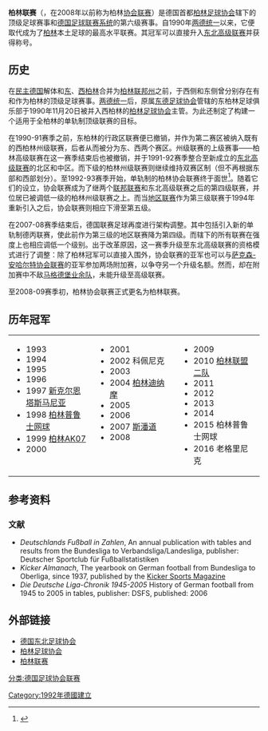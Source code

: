{{noteTA|G1=足球|G2=德甲|G3=德乙|G4=uefa|G5=地名}}
{{Infobox football league
| name       = 柏林联赛
| founded    = 1992年
| country    = {{flag|Germany}}
| image      = Karte-DFB-Regionalverbände-BE.png
| pixels     = 180px
| alt        = 柏林联赛涵盖范围
| state      = {{flag|Berlin}}
| promotion  = [[德国足球东北高级联赛|东北高级联赛]]北区
| relegation = 柏林州级联赛（1、2区）
| teams      = 18
| level      = [[德国足球联赛系统|第 6 级]]
| domest_cup = {{link-en|柏林杯|Berliner Landespokal}}
| season     = 
| champions  = 
}}
'''柏林联赛'''（{{lang-de|Berlin-Liga}}，在2008年以前称为柏林[[协会联赛|协会联赛]]）是德国首都[[柏林足球协会|柏林足球协会]]辖下的顶级足球赛事和[[德国足球联赛系统|德国足球联赛系统]]的第六级赛事。自1990年[[两德统一|两德统一]]以来，它便取代{{link-en|柏林业余高级联赛|Amateur-Oberliga Berlin}}成为了[[柏林|柏林]]本土足球的最高水平联赛。其冠军可以直接升入[[德国足球东北高级联赛|东北高级联赛]]并获得{{link-de|柏林足球冠军|Berliner Fußballmeister}}称号。

==历史==
在[[民主德国|民主德国]]解体和[[东柏林|东]]、[[西柏林|西柏林]]合并为[[柏林|柏林]][[联邦州_(德国)|联邦州]]之前，于西侧和东侧曾分别存在有{{link-en|柏林业余高级联赛|Amateur-Oberliga Berlin|高级联赛}}和{{link-de|行政区联赛 (东德足球)|Bezirksliga (DDR-Fußball)|行政区联赛}}作为柏林的顶级足球赛事。[[两德统一|两德统一]]后，原属[[东德足球协会|东德足球协会]]管辖的东柏林足球俱乐部于1990年11月20日被并入西柏林的[[柏林足球协会|柏林足球协会]]主管。为此还制定了构建一个适用于全柏林的单轨制顶级联赛的目标。

在1990-91赛季之前，东柏林的行政区联赛便已撤销，并作为第二赛区被纳入既有的西柏林州级联赛，后者从而被分为东、西两个赛区。州级联赛的上级赛事——柏林高级联赛在这一赛季结束后也被撤销，并于1991-92赛季整合至新成立的[[德国足球东北高级联赛|东北高级联赛]]的北区和中区。而下级的柏林州级联赛则继续维持双赛区制（但不再根据东部和西部划分）。至1992-93赛季开始，单轨制的柏林协会联赛终于面世<ref>{{cite web|url=http://www.sachsenfussball.de/Dateien/Historie/1991-heute/1991_92.htm|title=1991/92 season tables|work=Sachsen-Fussball.de|4=|access-date=2016-10-18|archive-date=2016-03-24|archive-url=https://web.archive.org/web/20160324070617/http://www.sachsenfussball.de/Dateien/Historie/1991-heute/1991_92.htm|dead-url=no}}</ref>。随着它们的设立，协会联赛成为了继两个[[联邦联赛|联邦联赛]]和东北高级联赛之后的第四级联赛，并位居已被调低一级的柏林州级联赛之上。而当[[地区联赛|地区联赛]]作为第三级联赛于1994年重新引入之后，协会联赛则相应下滑至第五级。

在2007-08赛季结束后，德国联赛足球再度进行架构调整。其中包括引入新的单轨制德丙联赛，使此前作为第三级的地区联赛降为第四级。而{{link-de|德国东北足球协会|Nordostdeutscher Fußballverband}}辖下的所有联赛在强度上也相应调低一个级别。出于改革原因，这一赛季升级至东北高级联赛的资格模式进行了调整：除了柏林冠军可以直接入围外，协会联赛的亚军也可以与[[萨克森-安哈尔特足球协会联赛|萨克森-安哈尔特协会联赛]]的亚军参加两场附加赛，以争夺另一个升级名额。然而，{{link-de|利希滕贝格47|SV Lichtenberg 47}}却在附加赛中不敌[[马格德堡二队|马格德堡业余队]]，未能升级至高级联赛。

至2008-09赛季初，柏林协会联赛正式更名为柏林联赛。

== 历年冠军 ==
{| style="width: 100%;" |
| style="width: 33%; vertical-align: top;" |
* 1993 {{link-de|弗洛瑙体育俱乐部|Frohnauer SC|弗洛瑙}}
* 1994 {{link-de|威默斯多夫足球俱乐部|1. FC Wilmersdorf|威默斯多夫}}
* 1995 {{link-de|科佩尼克体育俱乐部|Köpenicker SC|科佩尼克}}
* 1996 {{link-de|柏林克罗地亚|SD Croatia Berlin}}
* 1997 [[柏林塔斯马尼亚|新克尔恩塔斯马尼亚]]
* 1998 [[柏林普鲁士网球|柏林普鲁士网球]]
* 1999 [[柏林AK07|柏林AK07]]
* 2000 {{link-de|柏林土耳其体育|Türkiyemspor Berlin}}
| style="width: 33%; vertical-align: top;" |
* 2001 {{link-de|利希滕贝格47|SV Lichtenberg 47}}
* 2002 科佩尼克
* 2003 {{link-de|柏林绿色家园|SV Yeşilyurt Berlin}}
* 2004 [[柏林迪纳摩|柏林迪纳摩]]
* 2005 {{link-de|柏林普鲁士|BFC Preussen}}
* 2006 {{link-de|利希滕费尔德足球俱乐部|Lichterfelder FC|利希滕费尔德}}
* 2007 [[斯潘道体育俱乐部|斯潘道]]
* 2008 {{link-de|莱尼肯多夫狐狸|Reinickendorfer Füchse}}
| style="width: 33%; vertical-align: top;" |
* 2009 {{link-de|利希滕拉德25|Lichtenrader BC 25}}
* 2010 [[柏林联盟二队|柏林联盟二队]]
* 2011 {{link-de|柏林维多利亚1889|BFC Viktoria 1889}}
* 2012 {{link-de|老格里尼克体育俱乐部|VSG Altglienicke|老格里尼克}}
* 2013 {{link-de|柏林许图尔克|BSV Hürtürkel}}
* 2014 {{link-de|策伦多夫赫塔|Hertha Zehlendorf}}
* 2015 柏林普鲁士网球
* 2016 老格里尼克
|}

== 参考资料 ==
{{Reflist}}

=== 文献 ===
* ''Deutschlands Fußball in Zahlen'', An annual publication with tables and results from the Bundesliga to Verbandsliga/Landesliga, publisher: Deutscher Sportclub für Fußballstatistiken
* ''Kicker Almanach'', The yearbook on German football from Bundesliga to Oberliga, since 1937, published by the [[踢球者|Kicker Sports Magazine]]
* ''Die Deutsche Liga-Chronik 1945-2005'' History of German football from 1945 to 2005 in tables, publisher: DSFS, published: 2006

== 外部链接 ==
* [http://www.nofv-online.de/ 德国东北足球协会] {{Wayback|url=http://www.nofv-online.de/ |date=20161028014438 }}
* [http://www.berliner-fussball.de/ 柏林足球协会] {{Wayback|url=http://www.berliner-fussball.de/ |date=20210318194415 }}
* [http://www.arge-berlinliga.de/ 柏林联赛] {{Wayback|url=http://www.arge-berlinliga.de/ |date=20210124101513 }}

{{德国足球}}

[[分类:德国足球协会联赛|分类:德国足球协会联赛]]
[[Category:1992年德國建立|Category:1992年德國建立]]